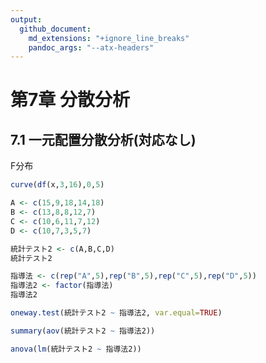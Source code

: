 ```yaml
---
output:
  github_document:
    md_extensions: "+ignore_line_breaks"
    pandoc_args: "--atx-headers"
---
```


# 第7章 分散分析

## 7.1 一元配置分散分析(対応なし)

F分布

```r
curve(df(x,3,16),0,5)
```

```r
A <- c(15,9,18,14,18)
B <- c(13,8,8,12,7)
C <- c(10,6,11,7,12)
D <- c(10,7,3,5,7)

統計テスト2 <- c(A,B,C,D)
統計テスト2
```

```r
指導法 <- c(rep("A",5),rep("B",5),rep("C",5),rep("D",5))
指導法2 <- factor(指導法)
指導法2
```

```r
oneway.test(統計テスト2 ~ 指導法2, var.equal=TRUE)
```

```r
summary(aov(統計テスト2 ~ 指導法2))
```

```r
anova(lm(統計テスト2 ~ 指導法2))
```
